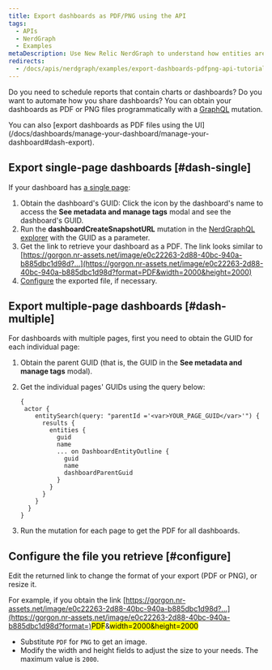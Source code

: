 ```yaml
---
title: Export dashboards as PDF/PNG using the API
tags:
  - APIs
  - NerdGraph
  - Examples
metaDescription: Use New Relic NerdGraph to understand how entities are related.
redirects:
  - /docs/apis/nerdgraph/examples/export-dashboards-pdfpng-api-tutorial
---
```


Do you need to schedule reports that contain charts or dashboards? Do you want to automate how you share dashboards? You can obtain your dashboards as PDF or PNG files programmatically with a [GraphQL](/docs/apis/nerdgraph/get-started/introduction-new-relic-nerdgraph) mutation.

<Callout variant="tip">
  You can also [export dashboards as PDF files using the UI](/docs/dashboards/manage-your-dashboard/manage-your-dashboard#dash-export).
</Callout>

## Export single-page dashboards [#dash-single]

If your dashboard has [a single page](/docs/dashboards/manage-your-dashboard/manage-your-dashboard#add-pages):

1. Obtain the dashboard's GUID: Click the <Icon name="fe-info"/>
   icon by the dashboard's name to access the **See metadata and manage tags** modal and see the dashboard's GUID.
2. Run the **dashboardCreateSnapshotURL** mutation in the [NerdGraphQL explorer](https://api.newrelic.com/graphiql) with the GUID as a parameter.
3. Get the link to retrieve your dashboard as a PDF. The link looks similar to [https://gorgon.nr-assets.net/image/e0c22263-2d88-40bc-940a-b885dbc1d98d?...](https://gorgon.nr-assets.net/image/e0c22263-2d88-40bc-940a-b885dbc1d98d?format=PDF&width=2000&height=2000)
4. [Configure](#configure) the exported file, if necessary.

## Export multiple-page dashboards [#dash-multiple]

For dashboards with multiple pages, first you need to obtain the GUID for each individual page:

1. Obtain the parent GUID (that is, the GUID in the **See metadata and manage tags** modal).
2. Get the individual pages' GUIDs using the query below:

   ```
   {
    actor {
       entitySearch(query: "parentId ='<var>YOUR_PAGE_GUID</var>'") {
         results {
           entities {
             guid
             name
             ... on DashboardEntityOutline {
               guid
               name
               dashboardParentGuid
             }
           }
         }
       }
     }
   }
   ```
3. Run the mutation for each page to get the PDF for all dashboards.

## Configure the file you retrieve [#configure]

Edit the returned link to change the format of your export (PDF or PNG), or resize it.

For example, if you obtain the link [https://gorgon.nr-assets.net/image/e0c22263-2d88-40bc-940a-b885dbc1d98d?...](https://gorgon.nr-assets.net/image/e0c22263-2d88-40bc-940a-b885dbc1d98d?format=)<mark>PDF</mark>&<mark>width=2000&height=2000</mark>

* Substitute `PDF` for `PNG` to get an image.
* Modify the width and height fields to adjust the size to your needs. The maximum value is `2000`.
